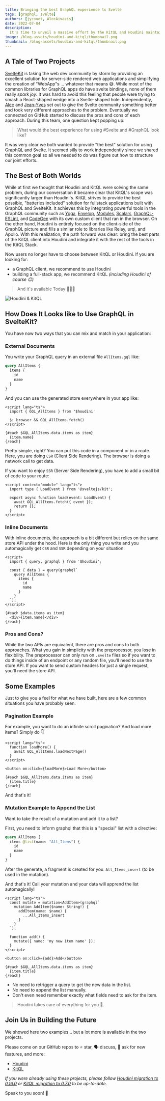 ```yaml
---
title: Bringing the best GraphQL experience to Svelte
tags: [graphql, svelte]
authors: [jycouet, AlecAivazis]
date: 2022-07-04
description:
  It's time to unveil a massive effort by the KitQL and Houdini maintainers to join forces!
image: /blog-assets/houdini-and-kitql/thumbnail.png
thumbnail: /blog-assets/houdini-and-kitql/thumbnail.png
---
```


## A Tale of Two Projects

[SvelteKit](https://kit.svelte.dev) is taking the web dev community by storm by providing an
excellent solution for server-side rendered web applications and simplifying the creation of
"WebApp"s ... whatever that means 😅. While most of the common libraries for GraphQL apps do have
svelte bindings, none of them really _spark joy_. It was hard to avoid this feeling that people were
trying to smash a React-shaped wedge into a Svelte-shaped hole. Independently,
[Alec](https://github.com/AlecAivazis) and [Jean-Yves](https://twitter.com/jycouet) set out to give
the Svelte community something better and took very different approaches to the problem. Eventually
we connected on GitHub started to discuss the pros and cons of each approach. During this team, one
question kept popping up:

> What would the best experience for using #Svelte and #GraphQL look like?

It was very clear we both wanted to provide "the best" solution for using GraphQL and Svelte. It
seemed silly to work independently since we shared this common goal so all we needed to do was
figure out how to structure our joint efforts.

## The Best of Both Worlds

While at first we thought that Houdini and KitQL were solving the same problem, during our
conversation it became clear that KitQL's scope was significantly larger than Houdini's. KitQL
strives to provide the best possible, "batteries included" solution for fullstack applications built
with GraphQL and SvelteKit. It achieves this by integrating powerful tools in the GraphQL community
such as [Yoga](https://graphql-yoga.com), [Envelop](https://envelop.dev),
[Modules](https://graphql-modules.com), [Scalars](https://graphql-scalars.dev),
[GraphQL-ESLint](https://github.com/dimaMachina/graphql-eslint), and
[CodeGen](https://graphql-code-generator.com) with its own custom client that ran in the browser. On
the other hand, Houdini is entirely focused on the client-side of the GraphQL picture and fills a
similar role to libraries like Relay, urql, and Apollo. With this realization, the path forward was
clear: bring the best parts of the KitQL client into Houdini and integrate it with the rest of the
tools in the KitQL Stack.

Now users no longer have to choose between KitQL or Houdini. If you are looking for:

- a GraphQL client, we recommend to use Houdini
- building a full-stack app, we recommend KitQL _(including Houdini of course 😉)_

> And it's available Today 🎉🎉🎉

<img src="/blog-assets/houdini-and-kitql/2022 05 25 - KitQL & Houdini.gif" alt="Houdini & KitQL" />

## How Does It Looks like to Use GraphQL in SvelteKit?

You have now two ways that you can mix and match in your application:

### External Documents

You write your GraphQL query in an external file `AllItems.gql` like:

```graphql
query AllItems {
  items {
    id
    name
  }
}
```

And you can use the generated store everywhere in your app like:

```svelte
<script lang="ts">
  import { GQL_AllItems } from '$houdini'

  $: browser && GQL_AllItems.fetch()
</script>

{#each $GQL_AllItems.data.items as item}
  {item.name}
{/each}
```

Pretty simple, right? You can put this code in a component or in a route. Here, you are doing `CSR`
(Client Side Rendering). The browser is doing a network call to get data.

If you want to enjoy `SSR` (Server Side Rendering), you have to add a small bit of code to your
route:

```svelte
<script context="module" lang="ts">
  import type { LoadEvent } from '@sveltejs/kit';

  export async function load(event: LoadEvent) {
    await GQL_AllItems.fetch({ event });
    return {};
  }
</script>
```

### Inline Documents

With inline documents, the approach is a bit different but relies on the same store API under the
hood. Here is the only thing you write and you automagically get `CSR` and `SSR` depending on your
situation:

```svelte
<script>
  import { query, graphql } from '$houdini';

  const { data } = query(graphql`
    query AllItems {
      items {
        id
        name
      }
    }
  `);
</script>

{#each $data.items as item}
  <div>{item.name}</div>
{/each}
```

### Pros and Cons?

While the two APIs are equivalent, there are pros and cons to both approaches. What you gain in
simplicity with the preprocessor, you lose in flexibility. The preprocessor can only run on
`.svelte` files so if you want to do things inside of an endpoint or any random file, you'll need to
use the store API. If you want to send custom headers for just a single request, you'll need the
store API.

## Some Examples

Just to give you a feel for what we have built, here are a few common situations you have probably
seen.

### Pagination Example

For example, you want to do an infinite scroll pagination? And load more items? Simply do 👇

```svelte
<script lang="ts">
  function loadMore() {
    await GQL_AllItems.loadNextPage()
  }
</script>

<button on:click={loadMore}>Load More</button>

{#each $GQL_AllItems.data.items as item}
  {item.title}
{/each}
```

And that's it!

### Mutation Example to Append the List

Want to take the result of a mutation and add it to a list?

First, you need to inform graphql that this is a "special" list with a directive:

```graphql
query AllItems {
  items @list(name: "All_Items") {
    id
    name
  }
}
```

After the generate, a fragment is created for you: `All_Items_insert` (to be used in the mutation).

And that's it! Call your mutation and your data will apprend the list automagically!

```svelte
<script lang="ts">
  const mutate = mutation<AddItem>(graphql`
    mutation AddItem($name: String!) {
      addItem(name: $name) {
        ...All_Items_insert
      }
    }
  `);

  function add() {
    mutate({ name: 'my new item name' });
  }
</script>

<button on:click={add}>Add</button>

{#each $GQL_AllItems.data.items as item}
  {item.title}
{/each}
```

- No need to retrigger a query to get the new data in the list.
- No need to append the list manually.
- Don't even need remember exactly what fields need to ask for the item.

> Houdini takes care of everything for you 🎉.

## Join Us in Building the Future

We showed here two examples... but a lot more is available in the two projects.

Please come on our GitHub repos to ⭐ star, 🗣️ discuss, 🎉 ask for new features, and more:

- [Houdini](https://github.com/HoudiniGraphql/houdini)
- [KitQL](https://github.com/jycouet/kitql)

_If you were already using these projects, please follow
[Houdini migration to 0.16.0](https://houdinigraphql.com/guides/migrating-to-016) or
[KitQL migration to 0.7.0](https://kitql.dev/docs/migrating-to-0.7.0) to be up-to-date._

Speak to you soon! 🤟
